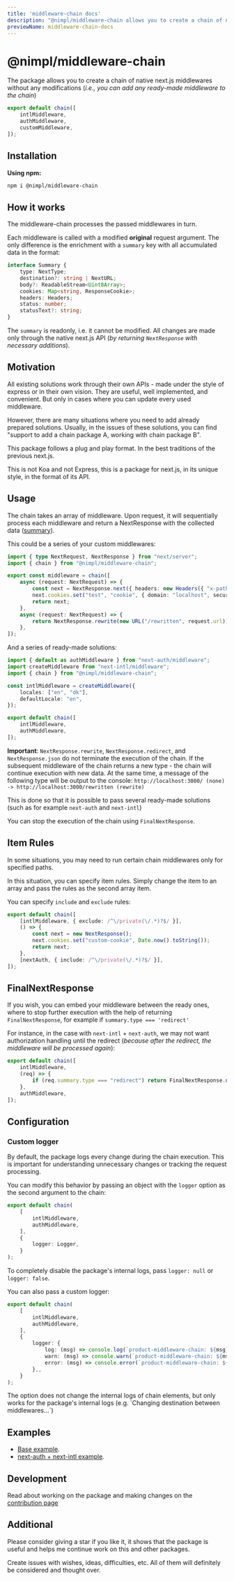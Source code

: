 ```yaml
---
title: 'middleware-chain docs'
description: "@nimpl/middleware-chain allows you to create a chain of native next.js middlewares without any modifications"
previewName: middleware-chain-docs
---
```


# @nimpl/middleware-chain

<PackageLinks npmName="@nimpl/middleware-chain" githubName="nimpl-middleware-chain" />

The package allows you to create a chain of native next.js middlewares without any modifications (*i.e., you can add any ready-made middleware to the chain*)

```ts filename="middleware.ts"
export default chain([
    intlMiddleware,
    authMiddleware,
    customMiddleware,
]);
```

## Installation

**Using npm:**
```sh npm2yarn copy
npm i @nimpl/middleware-chain
```

## How it works

The middleware-chain processes the passed middlewares in turn.

Each middleware is called with a modified **original** request argument. The only difference is the enrichment with a `summary` key with all accumulated data in the format:

```ts
interface Summary {
    type: NextType;
    destination?: string | NextURL;
    body?: ReadableStream<Uint8Array>;
    cookies: Map<string, ResponseCookie>;
    headers: Headers;
    status: number;
    statusText?: string;
}
```

The `summary` is readonly, i.e. it cannot be modified. All changes are made only through the native next.js API (*by returning `NextResponse` with necessary additions*).

## Motivation

All existing solutions work through their own APIs - made under the style of express or in their own vision. They are useful, well implemented, and convenient. But only in cases where you can update every used middleware.

However, there are many situations where you need to add already prepared solutions. Usually, in the issues of these solutions, you can find "support to add a chain package A, working with chain package B".

This package follows a plug and play format. In the best traditions of the previous next.js.

This is not Koa and not Express, this is a package for next.js, in its unique style, in the format of its API.

## Usage

The chain takes an array of middleware. Upon request, it will sequentially process each middleware and return a NextResponse with the collected data ([summary](#how-it-works)).

This could be a series of your custom middlewares:

```ts filename="middleware.ts"
import { type NextRequest, NextResponse } from "next/server";
import { chain } from "@nimpl/middleware-chain";

export const middleware = chain([
    async (request: NextRequest) => {
        const next = NextResponse.next({ headers: new Headers({ "x-pathname": request.nextUrl.pathname }) });
        next.cookies.set("test", "cookie", { domain: "localhost", secure: true });
        return next;
    },
    async (request: NextRequest) => {
        return NextResponse.rewrite(new URL("/rewritten", request.url));
    },
]);
```

And a series of ready-made solutions:

```ts filename="middleware.ts"
import { default as authMiddleware } from "next-auth/middleware";
import createMiddleware from "next-intl/middleware";
import { chain } from "@nimpl/middleware-chain";

const intlMiddleware = createMiddleware({
    locales: ["en", "dk"],
    defaultLocale: "en",
});

export default chain([
    intlMiddleware,
    authMiddleware,
]);
```

**Important**: `NextResponse.rewrite`, `NextResponse.redirect`, and `NextResponse.json` do not terminate the execution of the chain. If the subsequent middleware of the chain returns a new type - the chain will continue execution with new data. At the same time, a message of the following type will be output to the console:
`http://localhost:3000/ (none) -> http://localhost:3000/rewritten (rewrite)`

This is done so that it is possible to pass several ready-made solutions (such as for example `next-auth` and `next-intl`)

You can stop the execution of the chain using `FinalNextResponse`.

## Item Rules

In some situations, you may need to run certain chain middlewares only for specified paths.

In this situation, you can specify item rules. Simply change the item to an array and pass the rules as the second array item.

You can specify `include` and `exclude` rules:

```ts
export default chain([
    [intlMiddleware, { exclude: /^\/private(\/.*)?$/ }],
    () => {
        const next = new NextResponse();
        next.cookies.set("custom-cookie", Date.now().toString());
        return next;
    },
    [nextAuth, { include: /^\/private(\/.*)?$/ }],
]);
```

## FinalNextResponse

If you wish, you can embed your middleware between the ready ones, where to stop further execution with the help of returning `FinalNextResponse`, for example if `summary.type === 'redirect'`

For instance, in the case with `next-intl` + `next-auth`, we may not want authorization handling until the redirect (*because after the redirect, the middleware will be processed again*):

```ts filename="middleware.ts"
export default chain([
    intlMiddleware,
    (req) => {
        if (req.summary.type === "redirect") return FinalNextResponse.next();
    },
    authMiddleware,
]);
```

## Configuration

### Custom logger

By default, the package logs every change during the chain execution.
This is important for understanding unnecessary changes or tracking the request processing.

You can modify this behavior by passing an object with the `logger` option as the second argument to the chain:

```ts
export default chain(
    [
        intlMiddleware,
        authMiddleware,
    ],
    {
        logger: Logger,
    }
);
```

To completely disable the package's internal logs, pass `logger: null` or `logger: false`.

You can also pass a custom logger:

```ts
export default chain(
    [
        intlMiddleware,
        authMiddleware,
    ],
    {
        logger: {
            log: (msg) => console.log(`product-middleware-chain: ${msg}`),
            warn: (msg) => console.warn(`product-middleware-chain: ${msg}`),
            error: (msg) => console.error(`product-middleware-chain: ${msg}`),
        },,
    }
);
```

<Hint>
The option does not change the internal logs of chain elements, but only works for the package's internal logs (e.g. `Changing destination between middlewares...`)
</Hint>

## Examples

* [Base example](https://github.com/vordgi/nimpl-middleware-chain/tree/main/examples/base).
* [next-auth + next-intl example](https://github.com/vordgi/nimpl-middleware-chain/tree/main/examples/auth-intl).

## Development

Read about working on the package and making changes on the [contribution page](./contribution.mdx)

## Additional

Please consider giving a star if you like it, it shows that the package is useful and helps me continue work on this and other packages.

Create issues with wishes, ideas, difficulties, etc. All of them will definitely be considered and thought over.
